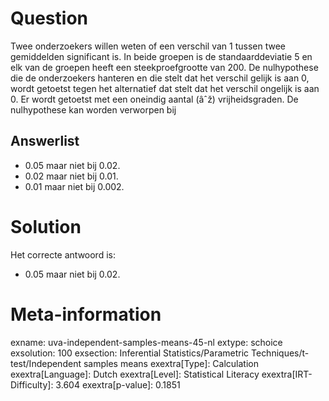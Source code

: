 Question
========

Twee onderzoekers willen weten of een verschil van 1 tussen twee
gemiddelden significant is. In beide groepen is de standaarddeviatie 5
en elk van de groepen heeft een steekproefgrootte van 200. De
nulhypothese die de onderzoekers hanteren en die stelt dat het verschil
gelijk is aan 0, wordt getoetst tegen het alternatief dat stelt dat het
verschil ongelijk is aan 0. Er wordt getoetst met een oneindig aantal
(âˆž) vrijheidsgraden. De nulhypothese kan worden verworpen bij


Answerlist
----------

* 0.05 maar niet bij 0.02.
* 0.02 maar niet bij 0.01.
* 0.01 maar niet bij 0.002.

Solution
========

Het correcte antwoord is: 

* 0.05 maar niet bij 0.02.

Meta-information
================
exname: uva-independent-samples-means-45-nl
extype: schoice
exsolution: 100
exsection: Inferential Statistics/Parametric Techniques/t-test/Independent samples means
exextra[Type]: Calculation
exextra[Language]: Dutch
exextra[Level]: Statistical Literacy
exextra[IRT-Difficulty]: 3.604
exextra[p-value]: 0.1851
